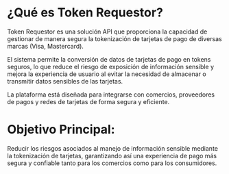 
<HeroPattern />

# ¿Qué es Token Requestor?

Token Requestor es una solución API que proporciona la capacidad de gestionar de manera
segura la tokenización de tarjetas de pago de diversas marcas (Visa, Mastercard).

El sistema permite la conversión de datos de tarjetas de pago en tokens seguros,
lo que reduce el riesgo de exposición de información sensible y mejora la experiencia
de usuario al evitar la necesidad de almacenar o transmitir datos sensibles de las tarjetas.

La plataforma está diseñada para integrarse con comercios, proveedores de pagos y redes de tarjetas de forma segura y eficiente.


# Objetivo Principal:

Reducir los riesgos asociados al manejo de información sensible mediante la tokenización de tarjetas,
garantizando así una experiencia de pago más segura y confiable tanto para los comercios como para los consumidores.
